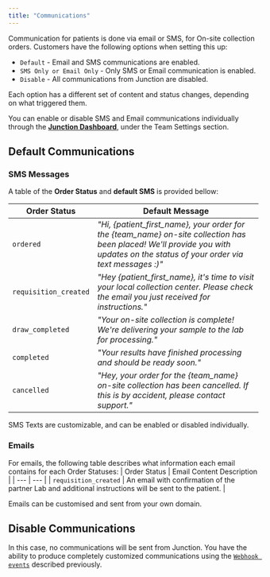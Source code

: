 ```yaml
---
title: "Communications"
---
```


Communication for patients is done via email or SMS, for On-site collection orders.
Customers have the following options when setting this up:

- `Default` - Email and SMS communications are enabled.
- `SMS Only or Email Only` - Only SMS or Email communication is enabled.
- `Disable` - All communications from Junction are disabled.

Each option has a different set of content and status changes, depending on what triggered them.

<Info>You can enable or disable SMS and Email communications individually through the [**Junction Dashboard**](http://app.tryvital.io/), under the Team Settings section.</Info>

## Default Communications

### SMS Messages

A table of the **Order Status** and **default SMS** is provided bellow:

| Order Status | Default Message |
| --- | --- |
| `ordered` | _"Hi, {patient_first_name}, your order for the {team_name} on-site collection has been placed! We'll provide you with updates on the status of your order via text messages :)"_ |
| `requisition_created` | _"Hey {patient_first_name}, it's time to visit your local collection center. Please check the email you just received for instructions."_ |
| `draw_completed` | _"Your on-site collection is complete! We're delivering your sample to the lab for processing."_ |
| `completed` | _"Your results have finished processing and should be ready soon."_ |
| `cancelled` | _"Hey, your order for the {team_name} on-site collection has been cancelled. If this is by accident, please contact support."_ |

<Info>SMS Texts are customizable, and can be enabled or disabled individually.</Info>

### Emails

For emails, the following table describes what information each email contains for each Order Statuses:
| Order Status | Email Content Description |
| --- | --- |
| `requisition_created` | An email with confirmation of the partner Lab and additional instructions will be sent to the patient. |

<Info>Emails can be customised and sent from your own domain.</Info>

## Disable Communications

In this case, no communications will be sent from Junction. You have the ability to produce completely customized communications
using the [`Webhook events`](/lab/at-home-phlebotomy/webhooks) described previously.
